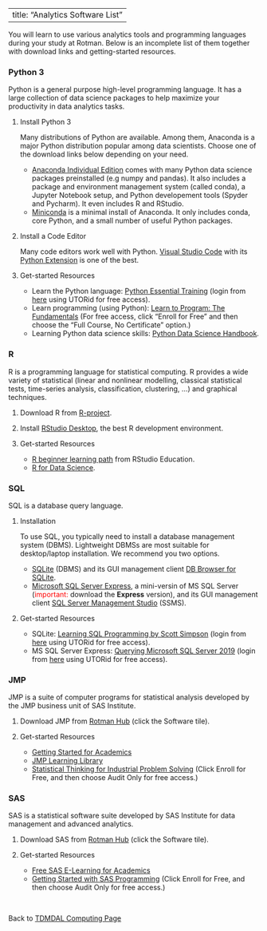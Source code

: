 <style>
ol ul {
    margin-bottom: 10px;
}
</style>

---
title: "Analytics Software List"
---

You will learn to use various analytics tools and programming languages during your study at Rotman. Below is an incomplete list of them together with download links and getting-started resources. 

### Python 3

Python is a general purpose high-level programming language. It has a large collection of data science packages to help maximize your productivity in data analytics tasks.

1. Install Python 3

    Many distributions of Python are available. Among them, Anaconda is a major Python distribution popular among data scientists. Choose one of the download links below depending on your need.
    * [Anaconda Individual Edition](https://www.anaconda.com/products/individual){target="_blank"} comes with many Python data science packages preinstalled (e.g numpy and pandas). It also includes a package and environment management system (called conda), a Jupyter Notebook setup, and Python developement tools (Spyder and Pycharm). It even includes R and RStudio.
    * [Miniconda](https://docs.conda.io/en/latest/miniconda.html){target="_blank"} is a minimal install of Anaconda. It only includes conda, core Python, and a small number of useful Python packages.
    
2. Install a Code Editor

    Many code editors work well with Python. [Visual Studio Code](https://code.visualstudio.com/){target="_blank"} with its [Python Extension](https://marketplace.visualstudio.com/items?itemName=ms-python.python){target="_blank"} is one of the best. 
    
3. Get-started Resources
    * Learn the Python language: [Python Essential Training](https://www.linkedin.com/learning/python-essential-training-2){target="_blank"} (login from [here](https://onesearch.library.utoronto.ca/linkit/lyndacom-online-courses){target="_blank"} using UTORid for free access).
    * Learn programming (using Python): [Learn to Program: The Fundamentals](https://www.coursera.org/learn/learn-to-program){target="_blank"} (For free access, click "Enroll for Free" and then choose the "Full Course, No Certificate" option.)
    * Learning Python data science skills: [Python Data Science Handbook](https://jakevdp.github.io/PythonDataScienceHandbook/){target="_blank"}.
    
### R

R is a programming language for statistical computing. R provides a wide variety of statistical (linear and nonlinear modelling, classical statistical tests, time-series analysis, classification, clustering, …) and graphical techniques.

1. Download R from [R-project](https://cloud.r-project.org/){target="_blank"}.

2. Install [RStudio Desktop](https://rstudio.com/products/rstudio/download/){target="_blank"}, the best R development environment.

3. Get-started Resources
    * [R beginner learning path](https://education.rstudio.com/learn/beginner/){target="_blank"} from RStudio Education.
    * [R for Data Science](https://r4ds.had.co.nz/){target="_blank"}.

### SQL

SQL is a database query language. 

1. Installation

    To use SQL, you typically need to install a database management system (DBMS). Lightweight DBMSs are most suitable for desktop/laptop installation. We recommend you two options.
    
    * [SQLite](https://www.sqlite.org/index.html){target="_blank"} (DBMS) and its GUI management client [DB Browser for SQLite](https://sqlitebrowser.org/){target="_blank"}.
    * [Microsoft SQL Server Express](https://www.microsoft.com/en-us/sql-server/sql-server-downloads){target="_blank"}, a mini-versin of MS SQL Server (<span style="color: red;">important:</span> download the **Express** version), and its GUI management client [SQL Server Management Studio](https://docs.microsoft.com/en-us/sql/ssms/download-sql-server-management-studio-ssms){target="_blank"} (SSMS).
    
2. Get-started Resources

    * SQLite: [Learning SQL Programming by Scott Simpson](https://www.linkedin.com/learning/learning-sql-programming){target="_blank"} (login from [here](https://onesearch.library.utoronto.ca/linkit/lyndacom-online-courses){target="_blank"} using UTORid for free access).
    * MS SQL Server Express: [Querying Microsoft SQL Server 2019](https://www.linkedin.com/learning/querying-microsoft-sql-server-2019){target="_blank"} (login from [here](https://onesearch.library.utoronto.ca/linkit/lyndacom-online-courses){target="_blank"} using UTORid for free access).
    
### JMP

JMP is a suite of computer programs for statistical analysis developed by the JMP business unit of SAS Institute.

1. Download JMP from [Rotman Hub](https://hub.rotman.utoronto.ca/){target="_blank"} (click the Software tile).

2. Get-started Resources

    * [Getting Started for Academics](https://www.jmp.com/en_us/events/ondemand/webcasts/academic/getting-started-for-academics.html)
    * [JMP Learning Library](https://www.jmp.com/en_us/learning-library.html)
    * [Statistical Thinking for Industrial Problem Solving](https://www.coursera.org/learn/statistical-thinking-applied-statistics){target="_blank"} (Click Enroll for Free, and then choose Audit Only for free access.)
    
### SAS

SAS is a statistical software suite developed by SAS Institute for data management and advanced analytics.

1. Download SAS from [Rotman Hub](https://hub.rotman.utoronto.ca/){target="_blank"} (click the Software tile).

2. Get-started Resources

    * [Free SAS E-Learning for Academics](https://www.sas.com/en_ca/learn/academic-programs/resources/free-sas-e-learning.html){target="_blank"}
    * [Getting Started with SAS Programming](https://www.coursera.org/learn/sas-programming-basics){target="_blank"} (Click Enroll for Free, and then choose Audit Only for free access.)

$~$

Back to [TDMDAL Computing Page](https://tdmdal.github.io/)
    